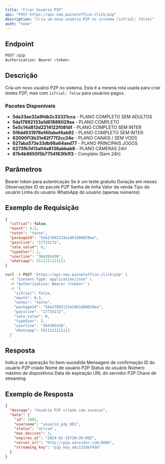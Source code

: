 ```yaml
---
title: "Criar Usuário P2P"
api: "POST https://api-new.paineloffice.click/p2p"
description: "Cria um novo usuário P2P no sistema (isTrial: false)"
auth: "none"
---
```


## Endpoint

<CodeGroup>

```bash Requisição
POST /p2p
Authorization: Bearer <token>
```

</CodeGroup>

## Descrição

Cria um novo usuário P2P no sistema. Esta é a mesma rota usada para criar testes P2P, mas com `isTrial: false` para usuários pagos.

### Pacotes Disponíveis

- **5da33ae32a9fdb2c33321cca** - PLANO COMPLETO SEM ADULTOS
- **5da17892133a1d61888029aa** - PLANO COMPLETO
- **5e5c14d813d2214122f081df** - PLANO COMPLETO SEM INTER
- **5f8dd931978ef40abef4ab92** - PLANO COMPLETO SEM INTER
- **62000f13b31e82f77f2cc24e** - PLANO CANAIS / SEM VODS
- **627aba573e33db98a64aed77** - PLANO PRINCIPAIS JOGOS
- **6273fb7d13a04a8138abbab8** - PLANO CÂMERAS 24H
- **67b4b8650f5b7754163fb1f3** - Completo (Sem 24h)



## Parâmetros

<ParamField header="Authorization" type="string" required>
  Bearer token para autenticação
</ParamField>

<ParamField body="isTrial" type="boolean" required>
  Se é um teste gratuito
</ParamField>

<ParamField body="month" type="number" required>
  Duração em meses
</ParamField>

<ParamField body="notes" type="string">
  Observações
</ParamField>

<ParamField body="packageId" type="string" required>
  ID do pacote P2P
</ParamField>

<ParamField body="passline" type="string" required>
  Senha de linha
</ParamField>

<ParamField body="sale_value" type="number" required>
  Valor da venda
</ParamField>

<ParamField body="typeUser" type="integer" required>
  Tipo do usuário
</ParamField>

<ParamField body="userline" type="string" required>
  Linha do usuário
</ParamField>

<ParamField body="whatsapp" type="number" required>
  WhatsApp do usuário (apenas números)
</ParamField>

## Exemplo de Requisição

<CodeGroup>

```json TryIt
{
  "isTrial": false,
  "month": 0.5,
  "notes": "teste",
  "packageId": "5da17892133a1d61888029aa",
  "passline": "17733172",
  "sale_value": 0,
  "typeUser": 2,
  "userline": "364395430",
  "whatsapp": 5511111111111
}
```

```bash cURL
curl -X POST "https://api-new.paineloffice.click/p2p" \
  -H "Content-Type: application/json" \
  -H "Authorization: Bearer <token>" \
  -d '{
    "isTrial": false,
    "month": 0.5,
    "notes": "teste",
    "packageId": "5da17892133a1d61888029aa",
    "passline": "17733172",
    "sale_value": 0,
    "typeUser": 2,
    "userline": "364395430",
    "whatsapp": 5511111111111
  }'
```

</CodeGroup>

## Resposta

<ResponseField name="success" type="boolean">
  Indica se a operação foi bem-sucedida
</ResponseField>

<ResponseField name="message" type="string">
  Mensagem de confirmação
</ResponseField>

<ResponseField name="data" type="object">
  <Expandable title="properties">
    <ResponseField name="id" type="integer">
      ID do usuário P2P criado
    </ResponseField>
    <ResponseField name="username" type="string">
      Nome de usuário P2P
    </ResponseField>
    <ResponseField name="status" type="string">
      Status do usuário
    </ResponseField>
    <ResponseField name="max_devices" type="integer">
      Número máximo de dispositivos
    </ResponseField>
    <ResponseField name="expires_at" type="string">
      Data de expiração
    </ResponseField>
    <ResponseField name="server_url" type="string">
      URL do servidor P2P
    </ResponseField>
    <ResponseField name="streaming_key" type="string">
      Chave de streaming
    </ResponseField>
  </Expandable>
</ResponseField>

## Exemplo de Resposta

```json
{
  "message": "Usuário P2P criado com sucesso",
  "data": {
    "id": 2001,
    "username": "usuario_p2p_001",
    "status": "active",
    "max_devices": 3,
    "expires_at": "2024-02-15T10:30:00Z",
    "server_url": "http://p2p.servidor.com:8080",
    "streaming_key": "p2p_key_abc123def456"
  }
}
```